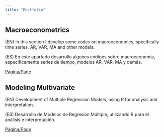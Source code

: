 ```yaml
---
title: "Portfolio"
---
```


\vspace{20mm}

## Macroeconometrics

(EN)
In this section I develop some codes on macroeconomics, specifically time series, AR, VAR, MA and other models.

(ES)
En este apartado desarrollo algunos códigos sobre macroeconomía, especificamente series de tiempo, modelos AR, VAR, MA y demás.

[Página/Page](https://github.com/matiasvicunacofre/Portfolio/tree/main/Macroeconometrics)

## Modeling Multivariate

(EN)
Development of Multiple Regression Models, using R for analysis and interpretation.

(ES)
Desarrollo de Modelos de Regresión Múltiple, utilizando R para el análisis e interpretación.

[Página/Page](https://github.com/matiasvicunacofre/Portfolio/tree/main/Modeling%20Multivariate)